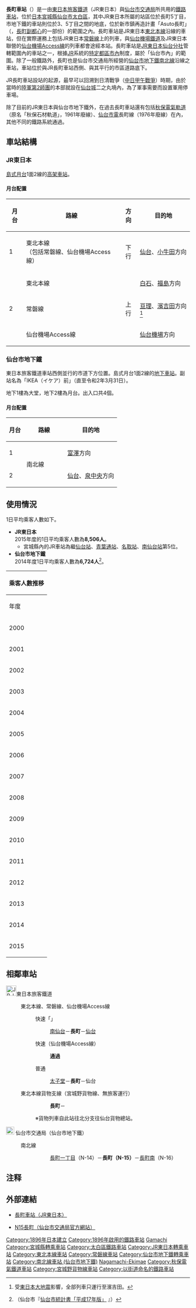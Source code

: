 {{noteTA
|1=zh-hans:长町站; zh-hk:長町站; zh-tw:長町車站}}
{{日本車站資訊
|公司色 =
|文字色 =
|站名 = 長町站
|圖片 = Nagamachi sta east cropped.jpg
|pxl =
|圖片說明 = JR長町站東口
|日文原名 = 長町
|平假名 = ながまち
|羅馬拼音 = Nagamachi
|所屬公司 = [[東日本旅客鐵道|東日本旅客鐵道]]（JR東日本，[[#JR東日本|詳細資訊]]）<br/>[[仙台市交通局|仙台市交通局]]（[[#仙台市地下鐵|詳細資料]]）
|所在地 = [[仙台市|仙台市]][[太白區|太白區]]長町五丁目
}}
'''長町車站'''（{{jpn|j=長町駅|hg=ながまちえき|rm=Nagamachi eki|f=y}}）是一由[[東日本旅客鐵道|東日本旅客鐵道]]（JR東日本）與[[仙台市交通局|仙台市交通局]]所共用的[[鐵路車站|鐵路車站]]，位於[[日本|日本]][[宮城縣|宮城縣]][[仙台市|仙台市]][[太白區|太白區]]，其中JR東日本所屬的站區位於長町5丁目，市地下鐵的車站則位於3、5丁目之間的地底，位於新市鎮再造計畫「Asuto長町」（{{lang|ja|あすと長町}}，[[長町副都心|長町副都心]]的一部份）的範圍之內。長町車站是JR東日本[[東北本線|東北本線]]沿線的車站，但在實際運務上包括JR東日本[[常磐線|常磐線]]上的列車，與[[仙台機場鐵道|仙台機場鐵道]]及JR東日本聯營的[[仙台機場Access線|仙台機場Access線]]的列車都會途經本站。長町車站是[[東日本旅客鐵道仙台分社|JR東日本仙台分社]]管轄範圍內的車站之一，根據[[JR|JR]]系統的[[特定都區市內|特定都區市內]]制度，屬於「仙台市內」的範圍。除了一般鐵路外，長町也是仙台市交通局所經營的[[仙台市地下鐵|仙台市地下鐵]][[仙台市地下鐵南北線|南北線]]沿線之車站，車站位於與JR長町車站西側、與其平行的市區道路底下。

JR長町車站設站的起源，最早可以回溯到日清戰爭（[[中日甲午戰爭|中日甲午戰爭]]）時期，由於當時的[[日本陸軍第2師團|陸軍第2師團]]的本部就設在[[仙台城|仙台城]]二之丸境內，為了軍事需要而設置軍用停車場。

除了目前的JR東日本與仙台市地下鐵外，在過去長町車站還有包括[[秋保電氣軌道|秋保電氣軌道]]（原名「秋保石材軌道」，1961年廢線）、[[仙台市電|仙台市電]]長町線（1976年廢線）在內，其他不同的鐵路系統通過。

== 車站結構 ==
=== JR東日本 ===
{{日本車站資訊
|公司色 = green
|文字色 =
|站名 = JR 長町站
|圖片 = JR-East Nagamachi-Station West2.JPG
|pxl =
|圖片說明 = 西口
|日文原名 = 長町
|平假名 = ながまち
|羅馬拼音 = Nagamachi
|副站名 =
|電報略號 = ナチ
|車站編號 =
|所屬公司=  [[File:JR_logo_(east).svg|23px]][[東日本旅客鐵道|東日本旅客鐵道]]（JR東日本）
|停站路線數= 4
|所屬路線1 = {{Color|mediumseagreen|■}}[[東北本線|東北本線]]<br/>（{{Color|#3333ff|■}}[[常磐線|常磐線]]、{{Color|#2a5caa|■}}[[仙台機場Access線|仙台機場Access線]]）
|距離1 = 347.3
|起點站1 = [[東京站|東京]]
|前一站1 = [[太子堂站|太子堂]]
|前一站距離1 = 1.0
|後一站距離1 = 4.5
|後一站1 = [[仙台站|仙台]]
|所屬路線2 = 東北本線（貨物支線）
|距離2 = 0.0
|起點站2 = 長町
|後一站距離2 = 3.8
|後一站2 = {{link-ja|仙台貨物總站|仙台貨物ターミナル駅}}
|所在地 = [[仙台市|仙台市]][[太白區|太白區]]長町五丁目1-1
|車站構造 = [[高架車站|高架車站]]
|月台配置 = 1面2線
|啟用年月日 = 1896年（[[明治|明治]]29年）2月21日
|廢站年月日 =
|乘客人數 = 8,506
|上下車人次 =
|統計年度 = 2015年
|轉車 =
|備註 = 直營站（管理站）<br/>設有[[綠窗口|綠窗口]]<br/>[[File:JR_area_SEN.png|15px]] [[特定都區市內|仙台市內]]車站
}}
[[島式月台|島式月台]]1面2線的[[高架車站|高架車站]]。
==== 月台配置 ====
{| class="wikitable" rules="rows"
!月台<!-- 事業者側による呼称 --->!!路線!!方向!!目的地
|-
! 1
|{{Color|mediumseagreen|■}}東北本線<br />（包括{{Color|#3333ff|■}}常磐線、{{Color|#2a5caa|■}}仙台機場Access線）</span>
| style="text-align:center" | 下行
|[[仙台站|仙台]]、[[小牛田站|小牛田]]方向
|-
! rowspan="3" | 2
|{{Color|mediumseagreen|■}}東北本線
| style="text-align:center" rowspan="3" | 上行
|[[白石站_(宮城縣)|白石]]、[[福島站_(福島縣)|福島]]方向
|-
|{{Color|#3333ff|■}}常磐線
|[[亘理站|亘理]]、[[濱吉田站|濱吉田]]方向<ref group="注">受[[東日本大地震|東日本大地震]]影響，全部列車只運行至濱吉田。</ref>
|-
|{{Color|#2a5caa|■}}仙台機場Access線
|[[仙台機場站|仙台機場]]方向
|}
=== 仙台市地下鐵 ===
{{日本車站資訊
|公司色 = #233B6C
|文字色 =
|站名 = 仙台市地下鐵 長町站
|圖片 = ChikatetsuNagamachiEki2005-7.jpg
|pxl =
|圖片說明 = 南1出入口（2005年7月）
|日文原名 = 長町
|平假名 = ながまち
|羅馬拼音 = Nagamachi
|副站名 = IKEA（イケア）前
|前一站 = N 14 [[長町一丁目站|長町一丁目]]
|前一站距離 = 0.7
|後一站距離 = 0.9
|後一站 = [[長町南站|長町南]] N 16
|電報略號 =
|車站編號 ={{車站編號c|#317C66|N 15}}
|所屬公司 = [[仙台市交通局|仙台市交通局]]（[[File:Sendai_City_Subway_Logo.svg|20px]] [[仙台市地下鐵|仙台市地下鐵]]）
|所屬路線 = {{Color|#317C66|■}} [[仙台市地下鐵南北線|南北線]]
|距離 = 12.4
|起點站 = [[泉中央站_(宮城縣)|泉中央]]
|所在地 = [[仙台市|仙台市]][[太白區|太白區]]長町五丁目1-15先
|車站構造 = [[地下車站|地下車站]]
|月台配置 = 1面2線
|啟用年月日 = 1987年（[[昭和|昭和]]62年）7月15日
|廢站年月日 =
|乘客人數 = 6,724
|上下車人次 =
|統計年度 = 2014年
|轉車 =
|備註 =
}}
東日本旅客鐵道車站西側並行的市道下方位置。島式月台1面2線的[[地下車站|地下車站]]。副站名為「IKEA（イケア）前」（直至令和2年3月31日）。

地下1樓為大堂，地下2樓為月台。出入口共4個。
==== 月台配置 ====
{| class="wikitable" rules="rows"
|-
!月台!!路線!!目的地
|-
! 1
|rowspan=2 style="width:6em;" | {{Color|#317C66|■}} 南北線
| [[富澤站|富澤]]方向
|-
! 2
| [[仙台站|仙台]]、[[泉中央站_(宮城縣)|泉中央]]方向
|}

== 使用情況 ==
1日平均乘客人數如下。
* '''JR東日本'''<br/> 2015年度的1日平均乘客人數為'''8,506人'''。
** 宮城縣內的JR車站為繼[[仙台站|仙台站]]、[[青葉通站|青葉通站]]、[[名取站|名取站]]、[[南仙台站|南仙台站]]第5位。
* '''仙台市地下鐵'''<br/>2014年度1日平均乘客人數為'''6,724人'''<ref>{{XLSlink|[http://www.city.sendai.jp/kikaku/seisaku/toukei/toukeisyo/h17/excel/13/124-2.xls 市営地下鉄駅別乗車人員]}}（仙台市『[http://www.city.sendai.jp/kikaku/seisaku/toukei/toukeisyo/h17/top.html 仙台市統計書「平成17年版」] {{webarchive|url=https://web.archive.org/web/20160308235835/http://www.city.sendai.jp/kikaku/seisaku/toukei/toukeisyo/h17/top.html |date=2016-03-08 }}』）</ref>。
{| class="wikitable" style="margin: 1em 0.2em; text-align: center; font-size: 80%;"
|- style="background: #ddd;"
!colspan="3"|乘客人數推移
|-
!年度
!JR東日本
!仙台市地下鐵
|-
|2000
|5,645
|5,998
|-
|2001
|5,683
|5,980
|-
|2002
|5,685
|5,834
|-
|2003
|5,699
|5,758
|-
|2004
|5,889
|5,765
|-
|2005
|6,021
|5,706
|-
|2006
|6,050
|5,607
|-
|2007
|5,968
|5,277
|-
|2008
|6,403
|5,412
|-
|2009
|6,562
|5,297
|-
|2010
|6,379
|5,639
|-
|2011
|6,193
|5,888
|-
|2012
|7,006
|6,188
|-
|2013
|7,673
|6,495
|-
|2014
|7,991
|6,724
|-
|2015
|8,506
|
|}
== 相鄰車站 ==
; [[File:JR_logo_(east).svg|28px]]東日本旅客鐵道
: {{Color|mediumseagreen|■}}東北本線、{{Color|#3333ff|■}}常磐線、{{Color|#2a5caa|■}}仙台機場Access線
:: {{Color|red|□}}快速「{{link-ja|仙台城市快速|仙台シティラビット}}」
::: [[南仙台站|南仙台]]－'''長町'''－[[仙台站|仙台]]
:: {{Color|red|□}}快速（仙台機場Access線）
::: '''通過'''
:: {{Color|gray|■}}普通
::: [[太子堂站|太子堂]]－'''長町'''－仙台
: 東北本線貨物支線（宮城野貨物線、無旅客運行）
::: '''長町'''－{{link-ja|仙台貨物總站|仙台貨物ターミナル駅}}
:: ※貨物列車自此站往北分支往仙台貨物總站。
; [[File:Sendai_City_Subway_Logo.svg|22px]] 仙台市交通局（仙台市地下鐵）
: {{Color|#317C66|■}} 南北線
::: [[長町一丁目站|長町一丁目]]（N-14）－'''長町（N-15）'''－[[長町南站|長町南]]（N-16）
==注释==
<references group="注" />
{{reflist}}

== 外部連結 ==
{{commonscat|Nagamachi Station}}
{{DEFAULTSORT:Nagamachi}}
* {{ja}}[http://www.jreast.co.jp/estation/station/info.aspx?StationCd=1111 長町車站（JR東日本）] {{Wayback|url=http://www.jreast.co.jp/estation/station/info.aspx?StationCd=1111 |date=20201206000521 }}
* {{ja}}[https://www.kotsu.city.sendai.jp/subway/station/nagamachi.html N15長町（仙台市交通局官方網站）] {{Wayback|url=https://www.kotsu.city.sendai.jp/subway/station/nagamachi.html |date=20211111100714 }}
{{宮城福島山形大眾運輸}}
{{東北本線}}
{{常磐線}}
{{仙台機場Access線}}
{{仙台市地下鐵南北線}}
[[Category:1896年日本建立|Category:1896年日本建立]]
[[Category:1896年啟用的鐵路車站|Category:1896年啟用的鐵路車站]]
[[Category:日本鐵路車站_Na|Gamachi]]
[[Category:宮城縣轉乘車站|Category:宮城縣轉乘車站]]
[[Category:太白區鐵路車站|Category:太白區鐵路車站]]
[[Category:JR東日本轉乘車站|Category:JR東日本轉乘車站]]
[[Category:東北本線車站|Category:東北本線車站]]
[[Category:常磐線車站|Category:常磐線車站]]
[[Category:仙台市地下鐵轉乘車站|Category:仙台市地下鐵轉乘車站]]
[[Category:南北線車站_(仙台市地下鐵)|Category:南北線車站 (仙台市地下鐵)]]
[[Category:長町線車站|Nagamachi-Ekimae]]
[[Category:秋保電氣鐵道車站|Category:秋保電氣鐵道車站]]
[[Category:宮城野貨物線車站|Category:宮城野貨物線車站]]
[[Category:以街道命名的鐵路車站|Category:以街道命名的鐵路車站]]